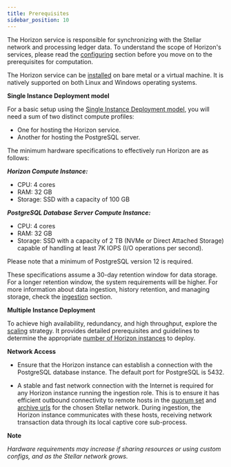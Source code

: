 ```yaml
---
title: Prerequisites
sidebar_position: 10
---
```


The Horizon service is responsible for synchronizing with the Stellar network and processing ledger data. To understand the scope of Horizon's services, please read the [configuring](./configuring.mdx) section before you move on to the prerequisites for computation.

The Horizon service can be [installed](./installing.mdx) on bare metal or a virtual machine. It is natively supported on both Linux and Windows operating systems.

**Single Instance Deployment model**

For a basic setup using the [Single Instance Deployment model](./configuring.mdx#single-instance-deployment), you will need a sum of two distinct compute profiles:

- One for hosting the Horizon service.
- Another for hosting the PostgreSQL server.

The minimum hardware specifications to effectively run Horizon are as follows:

**_Horizon Compute Instance:_**

- CPU: 4 cores
- RAM: 32 GB
- Storage: SSD with a capacity of 100 GB

**_PostgreSQL Database Server Compute Instance:_**

- CPU: 4 cores
- RAM: 32 GB
- Storage: SSD with a capacity of 2 TB (NVMe or Direct Attached Storage) capable of handling at least 7K IOPS (I/O operations per second).

Please note that a minimum of PostgreSQL version 12 is required.

These specifications assume a 30-day retention window for data storage. For a longer retention window, the system requirements will be higher. For more information about data ingestion, history retention, and managing storage, check the [ingestion](./ingestion.mdx) section.

**Multiple Instance Deployment**

To achieve high availability, redundancy, and high throughput, explore the [scaling](./scaling.mdx) strategy. It provides detailed prerequisites and guidelines to determine the appropriate [number of Horizon instances](./configuring.mdx#multiple-instance-deployment) to deploy.

**Network Access**

- Ensure that the Horizon instance can establish a connection with the PostgreSQL database instance. The default port for PostgreSQL is 5432.

- A stable and fast network connection with the Internet is required for any Horizon instance running the ingestion role. This is to ensure it has efficient outbound connectivity to remote hosts in the [quorum set](https://developers.stellar.org/docs/run-core-node/configuring#choosing-your-quorum-set) and [archive urls](https://developers.stellar.org/docs/run-core-node/configuring#history) for the chosen Stellar network. During ingestion, the Horizon instance communicates with these hosts, receiving network transaction data through its local captive core sub-process.

**Note**

_Hardware requirements may increase if sharing resources or using custom configs, and as the Stellar network grows._
